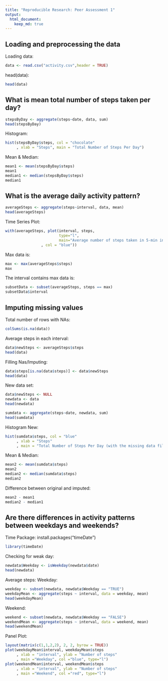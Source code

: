 ```yaml
---
title: "Reproducible Research: Peer Assessment 1"
output: 
  html_document:
    keep_md: true
---
```



## Loading and preprocessing the data

Loading data:
```r
data <- read.csv("activity.csv",header = TRUE)
```

head(data):
```r
head(data)
```


## What is mean total number of steps taken per day?
```r
stepsByDay <- aggregate(steps~date, data, sum)
head(stepsByDay)
```

Histogram:
```r
hist(stepsByDay$steps, col = "chocolate"
     , xlab = "Steps", main = "Total Number of Steps Per Day")
```

Mean & Median:
```r
mean1 <- mean(stepsByDay$steps)
mean1
median1 <- median(stepsByDay$steps)
median1
```

## What is the average daily activity pattern?

```r
averageSteps <- aggregate(steps~interval, data, mean)
head(averageSteps)
```

Time Series Plot:
```r
with(averageSteps, plot(interval, steps,
                        type="l",
                        main="Average number of steps taken in 5-min interval"
                , col = "blue")) 
```

Max data is:
```r
max <- max(averageSteps$steps)
max
```

The interval contains max data is:
```r
subsetData <- subset(averageSteps, steps == max)
subsetData$interval
```

## Imputing missing values
Total number of rows with NAs:
```r
colSums(is.na(data))
```

Average steps in each interval:
```r
data$newSteps <- averageSteps$steps
head(data)
```

Filling Nas/Imputing:
```r
data$steps[is.na(data$steps)] <- data$newSteps
head(data)
```

New data set:
```r
data$newSteps <- NULL
newdata <- data
head(newdata)
```

```r
sumdata <- aggregate(steps~date, newdata, sum)
head(sumdata)
```

Histogram New:
```r
hist(sumdata$steps, col = "blue"
     , xlab = "Steps"
     , main = "Total Number of Steps Per Day (with the missing data filled in)")
```

Mean & Median:
```r
mean2 <- mean(sumdata$steps)
mean2
median2 <- median(sumdata$steps)
median2
```

Difference between original and imputed:
```r
mean2 - mean1
median2 - median1
```

## Are there differences in activity patterns between weekdays and weekends?
Time Package:
install.packages("timeDate")
```r
library(timeDate)
```

Checking for weak day:
```r
newdata$Weekday <- isWeekday(newdata$date)
head(newdata)
```

Average steps:
Weekday:
```r
weekday <- subset(newdata, newdata$Weekday == "TRUE")
weekdayMean <- aggregate(steps ~ interval, data = weekday, mean)
head(weekdayMean)
```

Weekend:
```r
weekend <- subset(newdata, newdata$Weekday == "FALSE")
weekendMean <- aggregate(steps ~ interval, data = weekend, mean)
head(weekendMean)
```

Panel Plot:
```r
layout(matrix(c(1,1,2,2), 2, 2, byrow = TRUE))
plot(weekdayMean$interval, weekdayMean$steps
     , xlab = "interval", ylab = "Number of steps"
     , main ="Weekday", col ="blue", type="l") 
plot(weekendMean$interval, weekendMean$steps
     , xlab = "interval", ylab = "Number of steps"
     , main ="Weekend", col ="red", type="l")
```
